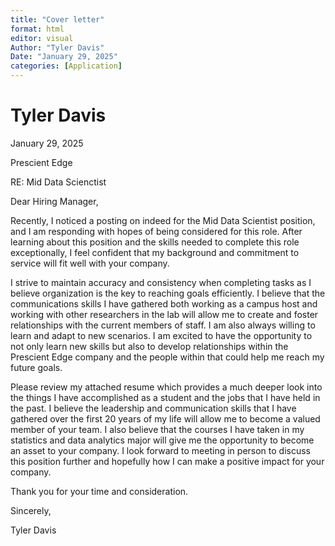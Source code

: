 ```yaml
---
title: "Cover letter"
format: html
editor: visual
Author: "Tyler Davis"
Date: "January 29, 2025"
categories: [Application]
---
```


# Tyler Davis

January 29, 2025

Prescient Edge

RE: Mid Data Scienctist

Dear Hiring Manager,

Recently, I noticed a posting on indeed for the Mid Data Scientist position, and I am responding with hopes of being considered for this role. After learning about this position and the skills needed to complete this role exceptionally, I feel confident that my background and commitment to service will fit well with your company.

I strive to maintain accuracy and consistency when completing tasks as I believe organization is the key to reaching goals efficiently. I believe that the communications skills I have gathered both working as a campus host and working with other researchers in the lab will allow me to create and foster relationships with the current members of staff. I am also always willing to learn and adapt to new scenarios. I am excited to have the opportunity to not only learn new skills but also to develop relationships within the Prescient Edge company and the people within that could help me reach my future goals.

Please review my attached resume which provides a much deeper look into the things I have accomplished as a student and the jobs that I have held in the past. I believe the leadership and communication skills that I have gathered over the first 20 years of my life will allow me to become a valued member of your team. I also believe that the courses I have taken in my statistics and data analytics major will give me the opportunity to become an asset to your company. I look forward to meeting in person to discuss this position further and hopefully how I can make a positive impact for your company.

Thank you for your time and consideration.

Sincerely,

Tyler Davis
